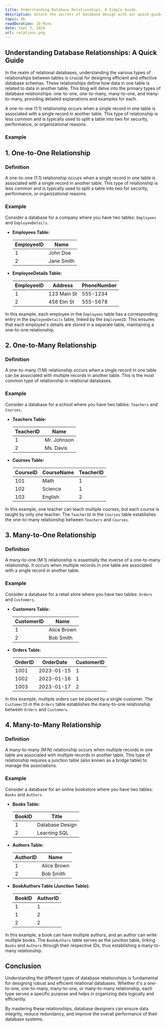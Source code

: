 ```yaml
---
title: Understanding Database Relationships, A Simple Guide.
description: Unlock the secrets of database design with our quick guide on database relationships.
topic: db
readDuration: 10 Mins
date: Sept 3, 2024
url: relations.png
---
```



## Understanding Database Relationships: A Quick Guide

In the realm of relational databases, understanding the various types of relationships between tables is crucial for designing efficient and effective database schemas. These relationships define how data in one table is related to data in another table. This blog will delve into the primary types of database relationships: one-to-one, one-to-many, many-to-one, and many-to-many, providing detailed explanations and examples for each.

A one-to-one (1:1) relationship occurs when a single record in one table is associated with a single record in another table. This type of relationship is less common and is typically used to split a table into two for security, performance, or organizational reasons.

### **Example**

## **1. One-to-One Relationship**

### **Definition**

A one-to-one (1:1) relationship occurs when a single record in one table is associated with a single record in another table. This type of relationship is less common and is typically used to split a table into two for security, performance, or organizational reasons.

### **Example**

Consider a database for a company where you have two tables: `Employees` and `EmployeeDetails`.

- **Employees Table:**

  |    **EmployeeID** |     **Name** |
  | --- | --- |
  |      1 | John Doe |
  |     2 | Jane Smith |

- **EmployeeDetails Table:**

  |     **EmployeeID** |     **Address** |    **PhoneNumber** |
  | --- | --- | --- |
  |     1 | 123 Main St | 555-1234 |
  |     2 | 456 Elm St | 555-5678 |

In this example, each employee in the `Employees` table has a corresponding entry in the `EmployeeDetails` table, linked by the `EmployeeID`. This ensures that each employee's details are stored in a separate table, maintaining a one-to-one relationship.

## **2. One-to-Many Relationship**

### **Definition**

A one-to-many (1:M) relationship occurs when a single record in one table can be associated with multiple records in another table. This is the most common type of relationship in relational databases.

### **Example**

Consider a database for a school where you have two tables: `Teachers` and `Courses`.

- **Teachers Table:**

  |      **TeacherID** |    **Name** |
  | --- | --- |
  |      1 | Mr. Johnson |
  |      2 | Ms. Davis |

- **Courses Table:**

  |    **CourseID** |    **CourseName** |   **TeacherID** |
  | --- | --- | --- |
  |    101 | Math | 1 |
  |    102 | Science | 1 |
  |    103 | English | 2 |

In this example, one teacher can teach multiple courses, but each course is taught by only one teacher. The `TeacherID` in the `Courses` table establishes the one-to-many relationship between `Teachers` and `Courses`.

## **3. Many-to-One Relationship**

### **Definition**

A many-to-one (M:1) relationship is essentially the inverse of a one-to-many relationship. It occurs when multiple records in one table are associated with a single record in another table.

### **Example**

Consider a database for a retail store where you have two tables: `Orders` and `Customers`.

- **Customers Table:**

  |      **CustomerID** |     **Name** |
  | --- | --- |
  |      1 | Alice Brown |
  |     2 | Bob Smith |

- **Orders Table:**

  |    **OrderID** |     **OrderDate**  |    **CustomerID** |
  | --- | --- | --- |
  |    1001 | 2023-01-15 | 1 |
  |    1002 | 2023-01-16 | 1 |
  |    1003 | 2023-01-17 | 2 |

In this example, multiple orders can be placed by a single customer. The `CustomerID` in the `Orders` table establishes the many-to-one relationship between `Orders` and `Customers`.

## **4. Many-to-Many Relationship**

### **Definition**

A many-to-many (M:N) relationship occurs when multiple records in one table are associated with multiple records in another table. This type of relationship requires a junction table (also known as a bridge table) to manage the associations.

### **Example**

Consider a database for an online bookstore where you have two tables: `Books` and `Authors`.

- **Books Table:**

  |     **BookID** |     **Title** |
  | --- | --- |
  |     1 | Database Design |
  |     2 | Learning SQL |

- **Authors Table:**

  |     **AuthorID** |     **Name** |
  | --- | --- |
  |     1 | Alice Brown |
  |     2 | Bob Smith |

- **BookAuthors Table (Junction Table):**

  |     **BookID** |    **AuthorID** |
  | --- | --- |
  |    1 | 1 |
  |    1 | 2 |
  |    2 | 2 |

In this example, a book can have multiple authors, and an author can write multiple books. The `BookAuthors` table serves as the junction table, linking `Books` and `Authors` through their respective IDs, thus establishing a many-to-many relationship.

## **Conclusion**

Understanding the different types of database relationships is fundamental for designing robust and efficient relational databases. Whether it's a one-to-one, one-to-many, many-to-one, or many-to-many relationship, each type serves a specific purpose and helps in organizing data logically and efficiently.

By mastering these relationships, database designers can ensure data integrity, reduce redundancy, and improve the overall performance of their database systems.
